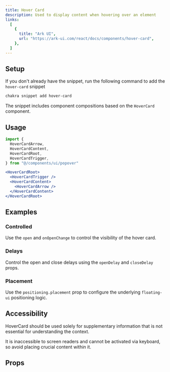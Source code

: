 ```yaml
---
title: Hover Card
description: Used to display content when hovering over an element
links:
  [
    {
      title: "Ark UI",
      url: "https://ark-ui.com/react/docs/components/hover-card",
    },
  ]
---
```


<ExampleTabs name="hover-card-basic" />

## Setup

If you don't already have the snippet, run the following command to add the
`hover-card` snippet

```sh
chakra snippet add hover-card
```

The snippet includes component compositions based on the `HoverCard` component.

## Usage

```jsx
import {
  HoverCardArrow,
  HoverCardContent,
  HoverCardRoot,
  HoverCardTrigger,
} from "@/components/ui/popover"
```

```jsx
<HoverCardRoot>
  <HoverCardTrigger />
  <HoverCardContent>
    <HoverCardArrow />
  </HoverCardContent>
</HoverCardRoot>
```

## Examples

### Controlled

Use the `open` and `onOpenChange` to control the visibility of the hover card.

<ExampleTabs name="hover-card-controlled" />

### Delays

Control the open and close delays using the `openDelay` and `closeDelay` props.

<ExampleTabs name="hover-card-with-delay" />

### Placement

Use the `positioning.placement` prop to configure the underlying `floating-ui`
positioning logic.

<ExampleTabs name="hover-card-with-placement" />

## Accessibility

HoverCard should be used solely for supplementary information that is not
essential for understanding the context.

It is inaccessible to screen readers and cannot be activated via keyboard, so
avoid placing crucial content within it.

## Props

<PropTable component="HoverCard" part="Root" />
